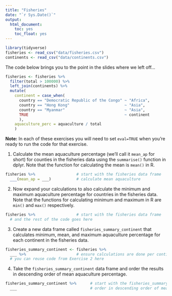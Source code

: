 ```yaml
---
title: "Fisheries"
date: "`r Sys.Date()`"
output: 
  html_document: 
    toc: yes
    toc_float: yes
---
```


```r
library(tidyverse)
fisheries <- read_csv("data/fisheries.csv")
continents <- read_csv("data/continents.csv")
```

The code below brings you to the point in the slides where we left off...

```r
fisheries <- fisheries %>%
  filter(total > 100000) %>%
  left_join(continents) %>%
  mutate(
    continent = case_when(
      country == "Democratic Republic of the Congo" ~ "Africa",
      country == "Hong Kong"                        ~ "Asia",
      country == "Myanmar"                          ~ "Asia",
      TRUE                                          ~ continent
      ),
    aquaculture_perc = aquaculture / total
    )
```

**Note:** In each of these exercises you will need to set `eval=TRUE` when you're 
ready to run the code for that exercise.

1. Calculate the mean aquaculture percentage (we'll call it `mean_ap` for short) 
for counties in the fisheries data using the `summarise()` function in dplyr. 
Note that the function for calculating the mean is `mean()` in R.

```r
fisheries %>%                  # start with the fisheries data frame
  ___(mean_ap = ___)           # calculate mean aquaculture
```

2. Now expand your calculations to also calculate the minimum and maximum 
aquaculture percentage for countries in the fisheries data. Note that the 
functions for calculating minimum and maximum in R are `min()` and `max()`
respectively.

```r
fisheries %>%                  # start with the fisheries data frame
  # and the rest of the code goes here         
```

3. Create a new data frame called `fisheries_summary_continent` that calculates 
minimum, mean, and maximum aquaculture percentage for each continent in the 
fisheries data. 

```r
fisheries_summary_continent <- fisheries %>%
  ___ %>%                      # ensure calculations are done per continent
  # you can reuse code from Exercise 2 here                        
```

4. Take the `fisheries_summary_continent` data frame and order the results in descending 
order of mean aquaculture percentage.

```r
fisheries_summary_continent %>%      # start with the fisheries_summary_continent data frame
  ___                                # order in descending order of mean_ap
```
